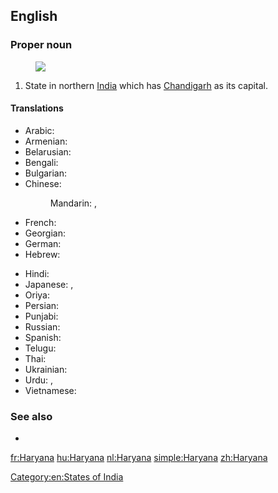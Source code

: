 ==English==
{{wikipedia}}

===Proper noun===
{{en-proper noun}}
[[Image:Haryana in India (disputed hatched).svg|thumb|]]
# State in northern [[India]] which has [[Chandigarh]] as its capital.

====Translations====
{{trans-top|state}}
* Arabic: {{t-|ar|هاريانا|f|tr=hariyaana}}
* Armenian: {{t-|hy|Հարյանա|tr=Haryana}}
* Belarusian: {{t-|be|Хар'яна|f|tr=Xar'jána|xs=Belarusian}}
* Bengali: {{t-|bn|হরিয়ানা|sc=Beng}}
* Bulgarian: {{t-|bg|Харяна|f|tr=Harjána}}
* Chinese:
*: Mandarin: {{t|cmn|哈里亞納邦|sc=Hani}},  {{t|cmn|哈里亚纳邦|tr=Hālǐyànà-bāng|sc=Hani}}
* French: {{t+|fr|Haryana}}
* Georgian: {{t-|ka|ჰარიანა|sc=Geor|xs=Georgian}}
* German: {{t-|de|Haryana}}
* Hebrew: {{t-|he|הריאנה}}
{{trans-mid}}
* Hindi: {{t+|hi|हरियाणा|tr=hariyāṇā|xs=Hindi}}
* Japanese: {{t-|ja|ハリヤーナー州|tr=Hariyānā-shū}},  {{t-|ja|ハリヤーナー|tr=Hariyānā}}
* Oriya: {{t-|or|ହରିଆନା|sc=Orya}}
* Persian: {{t-|fa|هاریانا|xs=Persian}}
* Punjabi: {{t-|pa|ਹਰਿਆਣਾ|sc=Guru|xs=Punjabi}}
* Russian: {{t-|ru|Харьяна|f|tr=Xar'jána}}
* Spanish: {{t-|es|Haryana}}
* Telugu: {{t+|te|హర్యానా}}
* Thai: {{t-|th|รัฐหรยาณา|tr=rát hŏn-yaa-naa}}
* Ukrainian: {{t-|uk|Хар'яна|f|tr=Xar'jána|xs=Ukrainian}}
* Urdu: {{t-|ur|ہریانہ|tr=hariyāṇā|xs=Urdu}}, {{t-|ur|ہاریانا|tr=hariyāṇā|xs=Urdu}}
* Vietnamese: {{t-|vi|Haryana|xs=Vietnamese}}
{{trans-bottom}}

===See also===
* {{list|en|states of India}}

[[Category:en:States of India]]

[[fr:Haryana]]
[[hu:Haryana]]
[[nl:Haryana]]
[[simple:Haryana]]
[[zh:Haryana]]